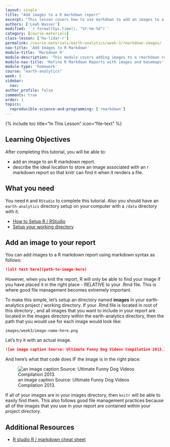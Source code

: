 ```yaml
---
layout: single
title: "Add images to a R markdown report"
excerpt: "This lesson covers how to use markdown to add an images to a report. It also discusses good file management practices associated with saving images within your project directory to avoid losing them if you have to go back and work on the report in the future."
authors: ['Leah Wasser']
modified: '`r format(Sys.time(), "%Y-%m-%d")`'
category: [course-materials]
class-lesson: ['hw-lidar-r']
permalink: /course-materials/earth-analytics/week-3/rmarkdown-images/
nav-title: 'Add Images to R Markdown'
module-title: 'Markdown R'
module-description: 'This module covers adding images to a rmarkdown report, using ggmap to create basemaps in r / rmarkdown and how to overlay raster data on top of a hillshade.'
module-nav-title: 'Refine R Markdown Reports with images and basemaps'
module-type: 'homework'
course: "earth-analytics"
week: 3
sidebar:
  nav:
author_profile: false
comments: true
order: 1
topics:
  reproducible-science-and-programming: ['rmarkdown']
---
```


{% include toc title="In This Lesson" icon="file-text" %}


<div class='notice--success' markdown="1">

## <i class="fa fa-graduation-cap" aria-hidden="true"></i> Learning Objectives

After completing this tutorial, you will be able to:

* add an image to an R markdown report.
* describe the ideal location to store an image associated with an r markdown report so that knitr can find it when it renders a file.

## <i class="fa fa-check-square-o fa-2" aria-hidden="true"></i> What you need

You need `R` and `RStudio` to complete this tutorial. Also you should have
an `earth-analytics` directory setup on your computer with a `/data`
directory with it.

* [How to Setup R / RStudio](/course-materials/earth-analytics/week-1/setup-r-rstudio/)
* [Setup your working directory](/course-materials/earth-analytics/week-1/setup-working-directory/)

</div>



## Add an image to your report

You can add images to a R markdown report using markdown syntax as follows:

```md
![alt text here](path-to-image-here)
```

However, when you knit the report, R will only be able to find your image if you
have placed it in the right place - RELATIVE to your .Rmd file. This is where
good file management becomes extremely important.

To make this simple, let's setup an directory named **images** in your earth-analytics
project / working directory. If your .Rmd file is located in root of this directory
, and all images that you want to include in your report are located in the
images directory within the earth-analytics directory, then the path that you
would use for each image would look like:

`images/week3/image-name-here.png`

Let's try it with an actual image.

```md
![an image caption Source: Ultimate Funny Dog Videos Compilation 2013.](images/week3/silly-dog.png)
```
And here's what that code does IF the image is in the right place:

![an image caption Source: Ultimate Funny Dog Videos Compilation 2013.]({{ site.url }}/images/course-materials/earth-analytics/week-3/silly-dog.png)

If all of your images are in your images directory, then `knitr` will be able to
easily find them. This also follows good file management practices because
all of the images that you use in your report are contained within your
project directory.

<div class="notice--info" markdown="1">

## Additional Resources

* <a href="https://www.rstudio.com/wp-content/uploads/2015/02/rmarkdown-cheatsheet.pdf" target="_blank">R studio R / markdown cheat sheet</a>

</div>

